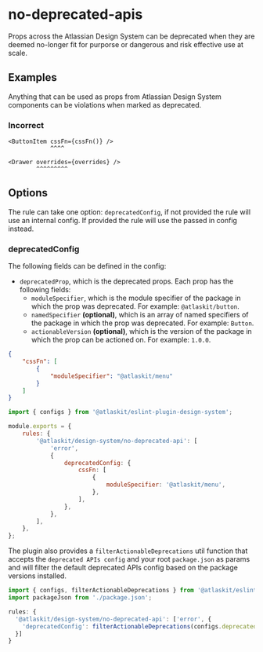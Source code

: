 # no-deprecated-apis

Props across the Atlassian Design System can be deprecated when they are deemed no-longer fit for
purporse or dangerous and risk effective use at scale.

## Examples

Anything that can be used as props from Atlassian Design System components can be violations when
marked as deprecated.

### Incorrect

```tsx
<ButtonItem cssFn={cssFn()} />
            ^^^^

<Drawer overrides={overrides} />
        ^^^^^^^^^
```

## Options

The rule can take one option: `deprecatedConfig`, if not provided the rule will use an internal
config. If provided the rule will use the passed in config instead.

### deprecatedConfig

The following fields can be defined in the config:

- `deprecatedProp`, which is the deprecated props. Each prop has the following fields:
  - `moduleSpecifier`, which is the module specifier of the package in which the prop was
    deprecated. For example: `@atlaskit/button`.
  - `namedSpecifier` **(optional)**, which is an array of named specifiers of the package in which
    the prop was deprecated. For example: `Button`.
  - `actionableVersion` **(optional)**, which is the version of the package in which the prop can be
    actioned on. For example: `1.0.0`.

```json
{
	"cssFn": [
		{
			"moduleSpecifier": "@atlaskit/menu"
		}
	]
}
```

```js
import { configs } from '@atlaskit/eslint-plugin-design-system';

module.exports = {
	rules: {
		'@atlaskit/design-system/no-deprecated-api': [
			'error',
			{
				deprecatedConfig: {
					cssFn: [
						{
							moduleSpecifier: '@atlaskit/menu',
						},
					],
				},
			},
		],
	},
};
```

The plugin also provides a `filterActionableDeprecations` util function that accepts the
`deprecated APIs config` and your root `package.json` as params and will filter the default
deprecated APIs config based on the package versions installed.

```js
import { configs, filterActionableDeprecations } from '@atlaskit/eslint-plugin-design-system';
import packageJson from './package.json';

rules: {
  '@atlaskit/design-system/no-deprecated-api': ['error', {
    'deprecatedConfig': filterActionableDeprecations(configs.deprecatedConfig, packageJson),
  }]
}
```
